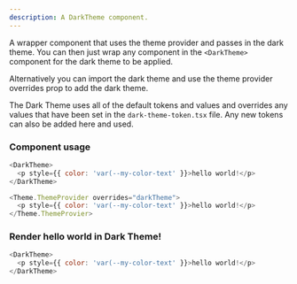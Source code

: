 ```yaml
---
description: A DarkTheme component.
---
```



A wrapper component that uses the theme provider and passes in the dark theme. You can then just wrap any component in the `<DarkTheme>` component for the dark theme to be applied.

Alternatively you can import the dark theme and use the theme provider overrides prop to add the dark theme.

The Dark Theme uses all of the default tokens and values and overrides any values that have been set in the `dark-theme-token.tsx` file. Any new tokens can also be added here and used.

### Component usage

```js
<DarkTheme>
  <p style={{ color: 'var(--my-color-text' }}>hello world!</p>
</DarkTheme>
```

```js
<Theme.ThemeProvider overrides="darkTheme">
  <p style={{ color: 'var(--my-color-text' }}>hello world!</p>
</Theme.ThemeProvier>
```

### Render hello world in Dark Theme!

```js live
<DarkTheme>
  <p style={{ color: 'var(--my-color-text' }}>hello world!</p>
</DarkTheme>
```
